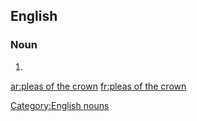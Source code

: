 ==English==

===Noun===
{{head|en|plural}}

# {{plural of|plea of the crown|lang=en|nocat=1}}
[[Category:English nouns]]

[[ar:pleas of the crown]]
[[fr:pleas of the crown]]